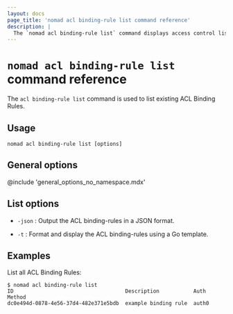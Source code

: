 ```yaml
---
layout: docs
page_title: 'nomad acl binding-rule list command reference'
description: |
  The `nomad acl binding-rule list` command displays access control list (ACL) binding rules.
---
```


# `nomad acl binding-rule list` command reference

The `acl binding-rule list` command is used to list existing ACL Binding Rules.

## Usage

```plaintext
nomad acl binding-rule list [options]
```

## General options

@include 'general_options_no_namespace.mdx'

## List options

- `-json` : Output the ACL binding-rules in a JSON format.

- `-t` : Format and display the ACL binding-rules using a Go template.

## Examples

List all ACL Binding Rules:

```shell-session
$ nomad acl binding-rule list
ID                                    Description           Auth Method
dc0e494d-0878-4e56-37d4-482e371e5bdb  example binding rule  auth0
```
